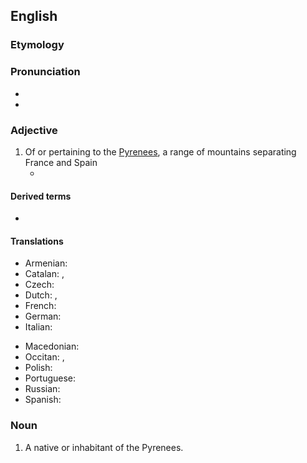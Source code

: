 ==English==

===Etymology===
{{suffix|en|Pyrenees|ean}}

===Pronunciation===
* {{IPA|en|/ˌpɪɹəˈniːən/}}
* {{audio|en|LL-Q1860 (eng)-Vealhurl-Pyrenean.wav|Audio (southern England)}}

===Adjective===
{{en-adj|-}}

# Of or pertaining to the [[Pyrenees]], a range of mountains separating France and Spain
#* {{quote-book|en|year=1845|author=Selina Bunbury|title=Evenings in the Pyrenées|passage=Pierre held his berret {{sic}} in his hand, and the boldness of the '''Pyrenean''' hunter was strangely overcome in the absence of all apparent danger: he really knew not what he did or what he said.}}

====Derived terms====
* {{l|en|Pyrenean desman}}

====Translations====
{{trans-top|of or pertaining to the Pyrenees}}
* Armenian: {{t|hy|պիրենեյան}}
* Catalan: {{t|ca|pirenaic}}, {{t+|ca|pirinenc}}
* Czech: {{t+|cs|pyrenejský}}
* Dutch: {{t+|nl|Pyrenees}}, {{t+|nl|Pyrenese}}
* French: {{t+|fr|pyrénéen|m}}
* German: {{t|de|pyrenäisch}}
* Italian: {{t+|it|pirenaico}}
{{trans-mid}}
* Macedonian: {{t|mk|пирине́јски}}
* Occitan: {{t|oc|pirenenc}}, {{t|oc|pirenèu}}
* Polish: {{t+|pl|pirenejski}}
* Portuguese: {{t|pt|pirenaico}}
* Russian: {{t+|ru|пирене́йский}}
* Spanish: {{t+|es|pirenaico}}
{{trans-bottom}}

===Noun===
{{en-noun}}

# A native or inhabitant of the Pyrenees.